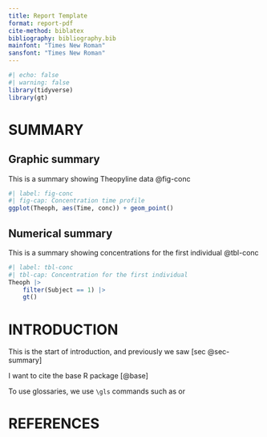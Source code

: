 ```yaml
---
title: Report Template
format: report-pdf
cite-method: biblatex
bibliography: bibliography.bib
mainfont: "Times New Roman"
sansfont: "Times New Roman"
---
```


```r
#| echo: false 
#| warning: false
library(tidyverse)
library(gt)
```


# SUMMARY {#sec-summary}

## Graphic summary 
This is a summary showing Theopyline data @fig-conc

```r
#| label: fig-conc
#| fig-cap: Concentration time profile 
ggplot(Theoph, aes(Time, conc)) + geom_point()
```

\newpage

## Numerical summary

This is a summary showing concentrations for the first individual @tbl-conc

```r
#| label: tbl-conc
#| tbl-cap: Concentration for the first individual 
Theoph |> 
    filter(Subject == 1) |> 
    gt()
```

# INTRODUCTION

This is the start of introduction, and previously we saw [sec @sec-summary]

I want to cite the base R package [@base]

To use glossaries, we use `\gls` commands such as \gls{ADAM} or \gls{AE}

# REFERENCES 

::: {#refs}
:::

